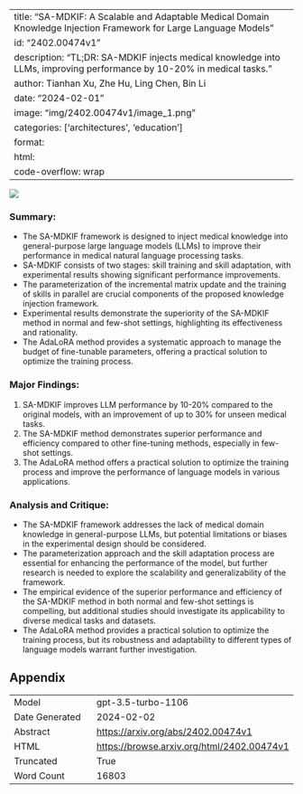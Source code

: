 
---
title: "SA-MDKIF: A Scalable and Adaptable Medical Domain Knowledge Injection Framework for Large Language Models"
id: "2402.00474v1"
description: "TL;DR: SA-MDKIF injects medical knowledge into LLMs, improving performance by 10-20% in medical tasks."
author: Tianhan Xu, Zhe Hu, Ling Chen, Bin Li
date: "2024-02-01"
image: "img/2402.00474v1/image_1.png"
categories: ['architectures', 'education']
format:
  html:
    code-overflow: wrap
---

![](img/2402.00474v1/image_1.png)

### Summary:
- The SA-MDKIF framework is designed to inject medical knowledge into general-purpose large language models (LLMs) to improve their performance in medical natural language processing tasks.
- SA-MDKIF consists of two stages: skill training and skill adaptation, with experimental results showing significant performance improvements.
- The parameterization of the incremental matrix update and the training of skills in parallel are crucial components of the proposed knowledge injection framework.
- Experimental results demonstrate the superiority of the SA-MDKIF method in normal and few-shot settings, highlighting its effectiveness and rationality.
- The AdaLoRA method provides a systematic approach to manage the budget of fine-tunable parameters, offering a practical solution to optimize the training process.

### Major Findings:
1. SA-MDKIF improves LLM performance by 10-20% compared to the original models, with an improvement of up to 30% for unseen medical tasks.
2. The SA-MDKIF method demonstrates superior performance and efficiency compared to other fine-tuning methods, especially in few-shot settings.
3. The AdaLoRA method offers a practical solution to optimize the training process and improve the performance of language models in various applications.

### Analysis and Critique:
- The SA-MDKIF framework addresses the lack of medical domain knowledge in general-purpose LLMs, but potential limitations or biases in the experimental design should be considered.
- The parameterization approach and the skill adaptation process are essential for enhancing the performance of the model, but further research is needed to explore the scalability and generalizability of the framework.
- The empirical evidence of the superior performance and efficiency of the SA-MDKIF method in both normal and few-shot settings is compelling, but additional studies should investigate its applicability to diverse medical tasks and datasets.
- The AdaLoRA method provides a practical solution to optimize the training process, but its robustness and adaptability to different types of language models warrant further investigation.

## Appendix

|          |          |
|----------|----------|
| Model     | gpt-3.5-turbo-1106       |
| Date Generated     | 2024-02-02       |
| Abstract | [https://arxiv.org/abs/2402.00474v1](https://arxiv.org/abs/2402.00474v1)        |
| HTML     | [https://browse.arxiv.org/html/2402.00474v1](https://browse.arxiv.org/html/2402.00474v1)       |
| Truncated       | True       |
| Word Count       | 16803       |
